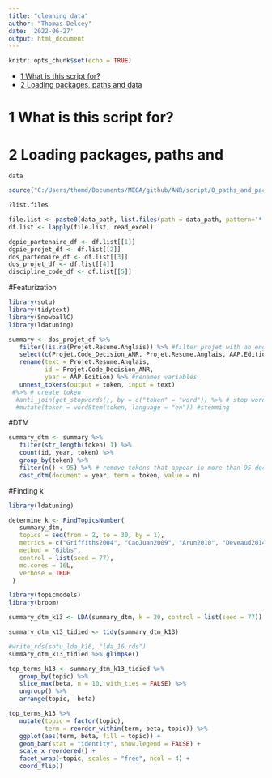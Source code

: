 ```yaml
---
title: "cleaning data"
author: "Thomas Delcey"
date: '2022-06-27'
output: html_document
---
```


```r
knitr::opts_chunk$set(echo = TRUE)
```

-   [1 What is this script for?](#what-is-this-script-for)
-   [2 Loading packages, paths and data](#loading-packages-paths-and-data)

# 1 What is this script for?


# 2 Loading packages, paths and
    data
    
```r

source("C:/Users/thomd/Documents/MEGA/github/ANR/script/0_paths_and_packages.R")

?list.files

file.list <- paste0(data_path, list.files(path = data_path, pattern='*.xlsx'))
df.list <- lapply(file.list, read_excel)

dgpie_partenaire_df <- df.list[[1]]
dgpie_projet_df <- df.list[[2]]
dos_partenaire_df <- df.list[[3]]
dos_projet_df <- df.list[[4]]
discipline_code_df <- df.list[[5]]

```

#Featurization
```r
library(sotu)
library(tidytext)
library(SnowballC) 
library(ldatuning)

summary <- dos_projet_df %>%
   filter(!is.na(Projet.Resume.Anglais)) %>% #filter projet with an english summary
   select(c(Projet.Code_Decision_ANR, Projet.Resume.Anglais, AAP.Edition)) %>%
   rename(text = Projet.Resume.Anglais,
          id = Projet.Code_Decision_ANR,
          year = AAP.Edition) %>% #renames variables 
   unnest_tokens(output = token, input = text) 
 #%>% # create token
  #anti_join(get_stopwords(), by = c("token" = "word")) %>% # stop word
  #mutate(token = wordStem(token, language = "en")) #stemming
```

#DTM 

```r
summary_dtm <- summary %>% 
   filter(str_length(token) 1) %>% 
   count(id, year, token) %>% 
   group_by(token) %>% 
   filter(n() < 95) %>% # remove tokens that appear in more than 95 documents (i.e., years) WHY ?
   cast_dtm(document = year, term = token, value = n)
```

#Finding k
```r

library(ldatuning)

determine_k <- FindTopicsNumber(
   summary_dtm,
   topics = seq(from = 2, to = 30, by = 1),
   metrics = c("Griffiths2004", "CaoJuan2009", "Arun2010", "Deveaud2014"),
   method = "Gibbs",
   control = list(seed = 77),
   mc.cores = 16L,
   verbose = TRUE
 )
```

```r
library(topicmodels)
library(broom)

summary_dtm_k13 <- LDA(summary_dtm, k = 20, control = list(seed = 77))

summary_dtm_k13_tidied <- tidy(summary_dtm_k13)

#write_rds(sotu_lda_k16, "lda_16.rds")
summary_dtm_k13_tidied %>% glimpse()

top_terms_k13 <- summary_dtm_k13_tidied %>%
   group_by(topic) %>%
   slice_max(beta, n = 10, with_ties = FALSE) %>%
   ungroup() %>%
   arrange(topic, -beta)

top_terms_k13 %>%
   mutate(topic = factor(topic),
          term = reorder_within(term, beta, topic)) %>%
   ggplot(aes(term, beta, fill = topic)) +
   geom_bar(stat = "identity", show.legend = FALSE) +
   scale_x_reordered() +
   facet_wrap(~topic, scales = "free", ncol = 4) +
   coord_flip()

```
